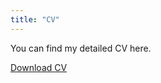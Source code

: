 ```yaml
---
title: "CV"
---
```

You can find my detailed CV here.

<a href="CV_Junzhe_Shao.pdf#" class="download" title="Download CV as PDF">Download CV</a>			



